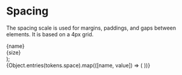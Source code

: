 
<Meta title="Foundations/Spacing" />

# Spacing

The spacing scale is used for margins, paddings, and gaps between elements. It is based on a 4px grid.

  <div style={{ display: 'flex', alignItems: 'center', marginBottom: '1rem' }}>
    <div style={{ height: size, width: size, backgroundColor: '#0057ff', marginRight: '1rem', flexShrink: 0 }}></div>
    <div style={{ fontFamily: 'sans-serif' }}>
      <div style={{ fontWeight: 'bold', color: '#333' }}>{name}</div>
      <div style={{ color: '#666' }}>{size}</div>
    </div>
  </div>
);

<div style={{ display: 'flex', flexDirection: 'column' }}>
  {Object.entries(tokens.space).map(([name, value]) => (
    <SpacingBlock key={name} name={`space.${name}`} size={value} />
  ))}
</div>
